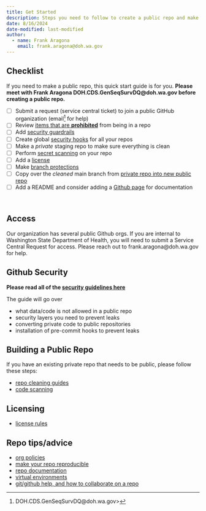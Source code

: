 ```yaml
---
title: Get Started
description: Steps you need to follow to create a public repo and make sure it is secure
date: 8/16/2024
date-modified: last-modified
author: 
  - name: Frank Aragona
    email: frank.aragona@doh.wa.gov
---
```




:::{.box}

## Checklist

If you need to make a public repo, this quick start guide is for you. **Please meet with Frank Aragona DOH.CDS.GenSeqSurvDQ@doh.wa.gov before creating a public repo.** 

- [ ] Submit a request (service central ticket) to join a public GitHub organization (email^[DOH.CDS.GenSeqSurvDQ@doh.wa.gov>] for help)
- [ ] Review [items that are **prohibited**](security.qmd#tbl-prohibit) from being in a repo
- [ ] Add [security guardrails](security.qmd#sec-creds)
- [ ] Create global [security hooks](security.qmd#sec-hooks) for all your repos
- [ ] Make a _private_ staging repo to make sure everything is clean
- [ ] Perform [secret scanning](security.qmd#sec-scan) on your repo
- [ ] Add a [license](lic.qmd) 
- [ ] Make [branch protections](https://docs.github.com/en/repositories/configuring-branches-and-merges-in-your-repository/managing-protected-branches/about-protected-branches)
- [ ] Copy over the _cleaned_ main branch from [private repo into new public repo](security.qmd#sec-public)
- [ ] Add a README and consider adding a [Github page](how_to.qmd) for documentation

:::

<br>

## Access

Our organization has several public Github orgs. If you are internal to Washington State Department of Health, you will need to submit a Service Central Request for access. Please reach out to frank.aragona@doh.wa.gov for help.

## Github Security

**Please read all of the [security guidelines here](security.qmd)**

The guide will go over

- what data/code is not allowed in a public repo
- security layers you need to prevent leaks
- converting private code to public repositories
- installation of pre-commit hooks to prevent leaks

## Building a Public Repo 

If you have an existing private repo that needs to be public, please follow these steps:

- [repo cleaning guides](https://nw-page.github.io/standards/gh/security.html#pushing-private-code-to-public-repos)
- [code scanning](https://nw-page.github.io/standards/gh/security.html#secret-scanning)

## Licensing

- [license rules](https://nw-page.github.io/standards/gh/lic.html)

## Repo tips/advice

- [org policies](https://nw-page.github.io/standards/gh/policies.html)
- [make your repo reproducible](https://nw-page.github.io/standards/gh/reproduce.html)
- [repo documentation](https://nw-page.github.io/standards/gh/how_to.html)
- [virtual environments](https://nw-page.github.io/standards/gh/renv.html)
- [git/github help, and how to collaborate on a repo](contribute.qmd)

